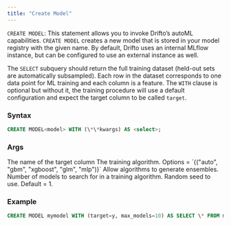 ```yaml
---
title: "Create Model"
---
```


`CREATE MODEL`: This statement allows you to invoke Drifto’s autoML
capabilities. `CREATE MODEL` creates a new model that is stored in your model
registry with the given name. By default, Drifto uses an internal MLflow
instance, but can be configured to use an external instance as well.

The `SELECT` subquery should return the full training dataset (held-out sets are
automatically subsampled). Each row in the dataset corresponds to one data point
for ML training and each column is a feature. The `WITH` clause is optional but
without it, the training procedure will use a default configuration and expect
the target column to be called `target`.

### Syntax

```sql
CREATE MODEL<model> WITH (\*\*kwargs) AS <select>;
```

### Args

<ParamField query="target" type="column or literal" default="target">
  The name of the target column
</ParamField>

<ParamField query="algo" type="column or literal" default="auto">
  The training algorithm. Options = `{("auto", "gbm", "xgboost", "glm", "mlp")}`
</ParamField>

<ParamField query="ensemble" type="bool" default="false">
  Allow algorithms to generate ensembles.
</ParamField>

<ParamField query="max_models" type="int" default="3">
  Number of models to search for in a training algorithm.
</ParamField>

<ParamField query="seed" type="int">
  Random seed to use. Default = 1.
</ParamField>

### Example

```sql
CREATE MODEL mymodel WITH (target=y, max_models=10) AS SELECT \* FROM mydata;
```
